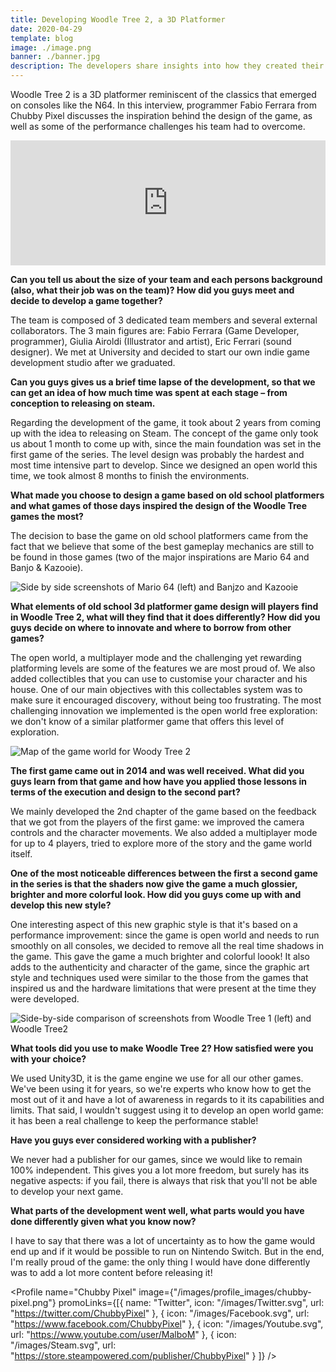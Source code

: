 ```yaml
---
title: Developing Woodle Tree 2, a 3D Platformer
date: 2020-04-29
template: blog
image: ./image.png
banner: ./banner.jpg
description: The developers share insights into how they created their latest platformer, including the inspiration they took from old school games.
---
```


Woodle Tree 2 is a 3D platformer reminiscent of the classics that emerged on consoles like the N64. In this interview, programmer Fabio Ferrara from Chubby Pixel discusses the inspiration behind the design of the game, as well as some of the performance challenges his team had to overcome. 

<div stlye="display:block; width: 100%; max-width: 500px; margin: 0 auto;">
<iframe src="https://store.steampowered.com/widget/1173740/" frameborder="0" width="100%" height="200"></iframe></div>

**Can you tell us about the size of your team and each persons background (also, what their job was on the team)? How did you guys meet and decide to develop a game together?**

The team is composed of 3 dedicated team members and several external collaborators. The 3 main figures are: Fabio Ferrara (Game Developer, programmer), Giulia Airoldi (Illustrator and artist), Eric Ferrari (sound designer). We met at University and decided to start our own indie game development studio after we graduated.

**Can you guys gives us a brief time lapse of the development, so that we can get an idea of how much time was spent at each stage – from conception to releasing on steam.**

Regarding the development of the game, it took about 2 years from coming up with the idea to releasing on Steam. The concept of the game only took us about 1 month to come up with, since the main foundation was set in the first game of the series. The level design was probably the hardest and most time intensive part to develop. Since we designed an open world this time, we took almost 8 months to finish the environments.

**What made you choose to design a game based on old school platformers and what games of those days inspired the design of the Woodle Tree games the most?**

The decision to base the game on old school platformers came from the fact that we believe that some of the best gameplay mechanics are still to be found in those games (two of the major inspirations are Mario 64 and Banjo & Kazooie).

![Side by side screenshots of Mario 64 (left) and Banjzo and Kazooie](./oldschool-games.png)

**What elements of old school 3d platformer game design will players find in Woodle Tree 2, what will they find that it does differently? How did you guys decide on where to innovate and where to borrow from other games?**

The open world, a multiplayer mode and the challenging yet rewarding platforming levels are some of the features we are most proud of. We also added collectibles that you can use to customise your character and his house. One of our main objectives with this collectables system was to make sure it encouraged discovery, without being too frustrating. The most challenging innovation we implemented is the open world free exploration: we don't know of a similar platformer game that offers this level of exploration.

![Map of the game world for Woody Tree 2](./open-world.png)

**The first game came out in 2014 and was well received. What did you guys learn from that game and how have you applied those lessons in terms of the execution and design to the second part?**

We mainly developed the 2nd chapter of the game based on the feedback that we got from the players of the first game: we improved the camera controls and the character movements. We also added a multiplayer mode for up to 4 players, tried to explore more of the story and the game world itself.

**One of the most noticeable differences between the first a second game in the series is that the shaders now give the game a much glossier, brighter and more colorful look. How did you guys come up with and develop this new style?**

One interesting aspect of this new graphic style is that it's based on a performance improvement: since the game is open world and needs to run smoothly on all consoles, we decided to remove all the real time shadows in the game. This gave the game a much brighter and colorful loook! It also adds to the authenticity and character of the game, since the graphic art style and techniques used were similar to the those from the games that inspired us and the hardware limitations that were present at the time they were developed.

![Side-by-side comparison of screenshots from Woodle Tree 1 (left) and Woodle Tree2](./graphics-comparison.png)

**What tools did you use to make Woodle Tree 2? How satisfied were you with your choice?**

We used Unity3D, it is the game engine we use for all our other games. We've been using it for years, so we're experts who know how to get the most out of it and have a lot of awareness in regards to it its capabilities and limits. That said, I wouldn't suggest using it to develop an open world game: it has been a real challenge to keep the performance stable!

**Have you guys ever considered working with a publisher?**

We never had a publisher for our games, since we would like to remain 100% independent. This gives you a lot more freedom, but surely has its negative aspects: if you fail, there is always that risk that you'll not be able to develop your next game.

**What parts of the development went well, what parts would you have done differently given what you know now?**

I have to say that there was a lot of uncertainty as to how the game would end up and if it would be possible to run on Nintendo Switch. But in the end, I'm really proud of the game: the only thing I would have done differently was to add a lot more content before releasing it!

<Profile name="Chubby Pixel" image={"/images/profile_images/chubby-pixel.png"} promoLinks={[{
            name: "Twitter",
            icon: "/images/Twitter.svg",
            url: "https://twitter.com/ChubbyPixel"
        }, {
            icon: "/images/Facebook.svg",
            url: "https://www.facebook.com/ChubbyPixel"
        }, 
        {
            icon: "/images/Youtube.svg",
            url: "https://www.youtube.com/user/MalboM"
        },
        {
            icon: "/images/Steam.svg",
            url: "https://store.steampowered.com/publisher/ChubbyPixel"
        }
        ]} />